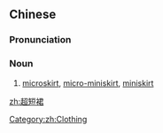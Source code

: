 ==Chinese==
{{zh-forms|type=12}}
{{wikipedia|lang=zh}}

===Pronunciation===
{{zh-pron
|m=chāoduǎnqún
|cat=n
}}

===Noun===
{{zh-noun}}

# [[microskirt]], [[micro-miniskirt]], [[miniskirt]]

[[Category:zh:Clothing]]

[[zh:超短裙]]